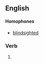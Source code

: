 ==English==

====Homophones====
* [[blindsighted]]

===Verb===
{{head|en|verb form}}

# {{en-past of|blindside}}